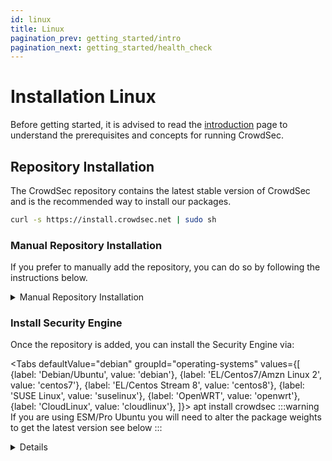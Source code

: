 ```yaml
---
id: linux
title: Linux
pagination_prev: getting_started/intro
pagination_next: getting_started/health_check
---
```



# Installation Linux

Before getting started, it is advised to read the [introduction](/unversioned/getting_started/introduction.mdx) page to understand the prerequisites and concepts for running CrowdSec.

## Repository Installation

The CrowdSec repository contains the latest stable version of CrowdSec and is the recommended way to install our packages.

```bash
curl -s https://install.crowdsec.net | sudo sh
```

### Manual Repository Installation

If you prefer to manually add the repository, you can do so by following the instructions below.

<details>

<summary>Manual Repository Installation</summary>

<Tabs
  defaultValue="debian"
  groupId="manual-repo-install"
  values={[
    {label: 'Deb', value: 'debian'},
    {label: 'RPM', value: 'rpm'},
  ]}
>
  <TabItem value="debian">
  <>
    <p>Begin by refreshing your package cache by running</p>
    <CodeBlock className="language-bash">sudo apt update</CodeBlock>
    <p>If you are running Debian, install debian-archive-keyring so that official Debian repositories will be verified (Ubuntu users can skip this)</p>
    <CodeBlock className="language-bash">sudo apt install debian-archive-keyring</CodeBlock>
    <p>Ensure the required tools (curl, gpg, apt-transport-https) are installed before proceeding:</p>
    <CodeBlock className="language-bash">sudo apt install -y curl gnupg apt-transport-https</CodeBlock>
    <p>In order to install a deb repo, first you need to install the GPG key that used to sign repository metadata. This will change depending on whether or not your apt version is >= v.1.1. You can check this by running:</p>
    <CodeBlock className="language-bash">apt -v</CodeBlock>
    <p>For apt version >= v1.1:</p>
    <p>(Equivalent to or later than Debian/Raspbian Stretch, Ubuntu Xenial, Linux Mint Sarah, Elementary OS Loki)</p>
    > Create the directory to import the GPG key:
    >From apt v2.4.0, `/etc/apt/keyrings/` is the designated directory for administrator imported keys. We will be using that for the following instructions, but you can replace `/etc/apt/keyrings/` with any path of your choosing. If you need to create the directory, run:
    >
    > <CodeBlock className="language-bash">mkdir -p /etc/apt/keyrings/</CodeBlock>
    > Then add the GPG key:
    >
    > <CodeBlock className="language-bash">curl -fsSL https://packagecloud.io/crowdsec/crowdsec/gpgkey | gpg --dearmor > /etc/apt/keyrings/crowdsec_crowdsec-archive-keyring.gpg</CodeBlock>
    > Create a file named `/etc/apt/sources.list.d/crowdsec_crowdsec.list` that contains the repository configuration below.
    >
    > <CodeBlock className="language-bash">deb [signed-by=/etc/apt/keyrings/crowdsec_crowdsec-archive-keyring.gpg] https://packagecloud.io/crowdsec/crowdsec/any any main
    deb-src [signed-by=/etc/apt/keyrings/crowdsec_crowdsec-archive-keyring.gpg] https://packagecloud.io/crowdsec/crowdsec/any any main </CodeBlock>

    <p>For apt version < v1.1:</p>
    <p>(Equivalent to or older than Debian/Raspbian Jessie, Ubuntu Wily, Linux Mint Rosa, Elementary OS Freya)</p>
    > Add the GPG key:
    >
    > <CodeBlock className="language-bash">curl -fsSL https://packagecloud.io/crowdsec/crowdsec/gpgkey | gpg --dearmor > /etc/apt/trusted.gpg.d/crowdsec_crowdsec.gpg</CodeBlock>
    > Create a file named `/etc/apt/sources.list.d/crowdsec_crowdsec.list` that contains the repository configuration below.
    >
    > <CodeBlock className="language-bash">deb https://packagecloud.io/crowdsec/crowdsec/any any main
    deb-src https://packagecloud.io/crowdsec/crowdsec/any any main</CodeBlock>

    <p>Run this command update your local APT cache:</p>
    <CodeBlock className="language-bash">sudo apt update</CodeBlock>
    <p>You can now install packages from your repository.</p>
  </>
  </TabItem>
  <TabItem value="rpm">
    <>
      <p>Install pygpgme, a package which allows yum to handle gpg signatures, and a package called yum-utils which contains the tools you need for installing source RPMs.</p>
      <CodeBlock className="language-bash">sudo yum install pygpgme yum-utils</CodeBlock>
      <p>You may need to install the EPEL repository for your system to install these packages. If you do not install pygpgme, GPG verification will not work.</p>
      <p>Create a file named /etc/yum.repos.d/crowdsec_crowdsec.repo that contains the repository configuration below.</p>
      <p>Make sure to replace `el` and `6` in the config below with your Linux distribution and version:</p>
      <CodeBlock className="language-bash">
      [crowdsec_crowdsec]
      name=crowdsec_crowdsec
      baseurl=https://packagecloud.io/crowdsec/crowdsec/el/6/$basearch
      repo_gpgcheck=1
      gpgcheck=1
      enabled=1
      gpgkey=https://packagecloud.io/crowdsec/crowdsec/gpgkey
            https://packagecloud.io/crowdsec/crowdsec/gpgkey/crowdsec-crowdsec-EDE2C695EC9A5A5C.pub.gpg
            https://packagecloud.io/crowdsec/crowdsec/gpgkey/crowdsec-crowdsec-C822EDD6B39954A1.pub.gpg
            https://packagecloud.io/crowdsec/crowdsec/gpgkey/crowdsec-crowdsec-FED78314A2468CCF.pub.gpg
      sslverify=1
      sslcacert=/etc/pki/tls/certs/ca-bundle.crt
      metadata_expire=3600

      [crowdsec_crowdsec-source]
      name=crowdsec_crowdsec-source
      baseurl=https://packagecloud.io/crowdsec/crowdsec/el/6/SRPMS
      repo_gpgcheck=1
      gpgcheck=1
      enabled=1
      gpgkey=https://packagecloud.io/crowdsec/crowdsec/gpgkey
            https://packagecloud.io/crowdsec/crowdsec/gpgkey/crowdsec-crowdsec-EDE2C695EC9A5A5C.pub.gpg
            https://packagecloud.io/crowdsec/crowdsec/gpgkey/crowdsec-crowdsec-C822EDD6B39954A1.pub.gpg
            https://packagecloud.io/crowdsec/crowdsec/gpgkey/crowdsec-crowdsec-FED78314A2468CCF.pub.gpg
      sslverify=1
      sslcacert=/etc/pki/tls/certs/ca-bundle.crt
      metadata_expire=3600
      </CodeBlock>
      <p>Update your local yum cache by running</p>
      <CodeBlock className="language-bash">sudo yum -q makecache -y --disablerepo='*' --enablerepo='crowdsec_crowdsec'</CodeBlock>
      <p>You can now install packages from your repository.</p>
    </>
  </TabItem>
</Tabs>

</details>

### Install Security Engine

Once the repository is added, you can install the Security Engine via:

<Tabs
  defaultValue="debian"
  groupId="operating-systems"
  values={[
    {label: 'Debian/Ubuntu', value: 'debian'},
    {label: 'EL/Centos7/Amzn Linux 2', value: 'centos7'},
    {label: 'EL/Centos Stream 8', value: 'centos8'},
    {label: 'SUSE Linux', value: 'suselinux'},
    {label: 'OpenWRT', value: 'openwrt'},
    {label: 'CloudLinux', value: 'cloudlinux'},
  ]}>
  <TabItem value="debian">
    <CodeBlock className="language-bash">apt install crowdsec</CodeBlock>
    :::warning
    If you are using ESM/Pro Ubuntu you will need to alter the package weights to get the latest version see below
    :::
    <details>

    <summary> ESM/Pro Ubuntu </summary>

    #### Check the current package policy

    To see which version of CrowdSec is currently available via APT:

    ```bash
    apt-cache policy crowdsec
    ```

    You may see output like the following:

    ```
    crowdsec:
      Installed: (none)
      Candidate: 1.4.6-6ubuntu0.24.04.1+esm1
      Version table:
      ....
    ```

    If the `Candidate` version shown is `1.4.6`, this means the default priority favors the Ubuntu-provided package. To ensure we retrieve the latest version from our repository, we need to adjust the package pinning.

    #### Set CrowdSec repository priority

    Open the preferences file with:

    ```bash
    sudo vim /etc/apt/preferences.d/crowdsec
    ```

    Then add the following content:

    ```
    Package: *
    Pin: release o=packagecloud.io/crowdsec/crowdsec,a=any,n=any,c=main
    Pin-Priority: 1001
    ```

    After saving the file, refresh your local package cache:

    ```bash
    sudo apt update
    ```

    Once the cache has been updated, check the policy again to confirm that the latest version is now selected:

    ```bash
    apt-cache policy crowdsec
    ```

    ```
    crowdsec:
      Installed: 1.6.X
      Candidate: 1.6.X
      Version table:
      ...
    ```

    </details>
  </TabItem>
  
  <TabItem value="centos7">
    <CodeBlock className="language-bash">yum install crowdsec</CodeBlock>
  </TabItem>

  <TabItem value="centos8">
    <CodeBlock className="language-bash">dnf install crowdsec</CodeBlock>
  </TabItem>

  <TabItem value="suselinux">
    <CodeBlock className="language-bash">zypper install crowdsec</CodeBlock>
  </TabItem>

  <TabItem value="openwrt">
    <CodeBlock className="language-bash">opkg install crowdsec</CodeBlock>
  </TabItem>

  <TabItem value="cloudlinux">
    <CodeBlock className="language-bash">yum install crowdsec</CodeBlock>
  </TabItem>
</Tabs>

### Install Remediation Component

:::warning
Security Engine by itself is a detection engine, it will not block anything. You need to install a [Remediation Component](/bouncers/intro.md) to enforce decisions
:::

For the quick start guide we will be installing the [iptables](https://en.wikipedia.org/wiki/Iptables) firewall [Remediation Component](/bouncers/intro.md). (This may not be optimal for your environment, please refer to the [Remediation Documentation](/bouncers/intro.md) for more information)

#### IPTables

<Tabs
  defaultValue="iptables_debian"
  values={[
    { label: 'Debian/Ubuntu', value: 'iptables_debian' ,},
    { label: 'RHEL/Centos/Fedora', value: 'iptables_rhel', },
    { label: 'SUSE Linux', value: 'iptables_suse', },
  ]
}>
<TabItem value="iptables_debian">

```bash
sudo apt install crowdsec-firewall-bouncer-iptables
```

</TabItem>
<TabItem value="iptables_rhel">

```bash
sudo yum install crowdsec-firewall-bouncer-iptables
```

</TabItem>

<TabItem value="iptables_suse">

```bash
sudo zypper install crowdsec-firewall-bouncer-iptables
```

</TabItem>
</Tabs>

## Next Steps?

Great, you now have CrowdSec installed on your system. Within the [post installation steps](/getting_started/next_steps.md) you will find the next steps to configure and optimize your installation.
